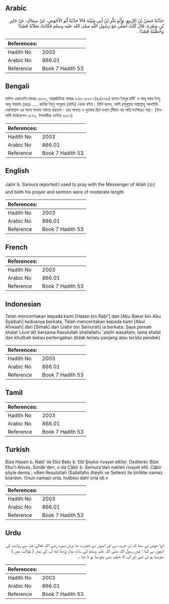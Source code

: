 ## Arabic


<div dir="rtl" lang="ar" style={{fontSize:'larger',backgroundColor:'#f8f9fa',padding:20}}>
حَدَّثَنَا حَسَنُ بْنُ الرَّبِيعِ، وَأَبُو بَكْرِ بْنُ أَبِي شَيْبَةَ قَالاَ حَدَّثَنَا أَبُو الأَحْوَصِ، عَنْ سِمَاكٍ، عَنْ جَابِرِ بْنِ سَمُرَةَ، قَالَ كُنْتُ أُصَلِّي مَعَ رَسُولِ اللَّهِ صلى الله عليه وسلم فَكَانَتْ صَلاَتُهُ قَصْدًا وَخُطْبَتُهُ قَصْدًا ‏.‏
</div>
<div style={{backgroundColor:'#f8f9fa',padding:20, marginBottom: 10}}><table> <thead> <tr> <th>References:</th> <th></th> </tr> </thead> <tbody><tr><td>Hadith No</td><td>2003</td></tr><tr><td>Arabic No</td><td>866.01</td></tr><tr><td>Reference</td><td>Book 7 Hadith 53</td></tr></tbody></table></div>

## Bengali


<div dir="ltr" lang="bn" style={{fontSize:'larger',backgroundColor:'#f8f9fa',padding:20}}>
হাদিস একাডেমি নাম্বারঃ ১৮৮৮, আন্তর্জাতিক নাম্বারঃ ৮৬৬ ১৮৮৮-(৪১/৮৬৬) হাসান ইবনুর রাবী’ ও আবূ বকর ইবনু আবূ শায়বাহ (রহঃ) ..... জাবির ইবনু সামুরাহ (রাযিঃ) থেকে বণিত। তিনি বলেন, আমি রসূলুল্লাহ সাল্লাল্লাহু আলাইহি ওয়াসাল্লাম এর সাথে সালাত আদায় করতাম। তার সালাত ও খুতবাহ ছিল মধ্যম (দীর্ঘও নয় অতি সংক্ষিপ্তও নয়)। (ইসলামী ফাউন্ডেশন ১৮৭৩, ইসলামীক সেন্টার ১৮৮০)
</div>
<div style={{backgroundColor:'#f8f9fa',padding:20, marginBottom: 10}}><table> <thead> <tr> <th>References:</th> <th></th> </tr> </thead> <tbody><tr><td>Hadith No</td><td>2003</td></tr><tr><td>Arabic No</td><td>866.01</td></tr><tr><td>Reference</td><td>Book 7 Hadith 53</td></tr></tbody></table></div>

## English


<div dir="ltr" lang="en" style={{fontSize:'larger',backgroundColor:'#f8f9fa',padding:20}}>
Jabir b. Samura reported:I used to pray with the Messenger of Allah (ﷺ) and both his prayer and sermon were of moderate length
</div>
<div style={{backgroundColor:'#f8f9fa',padding:20, marginBottom: 10}}><table> <thead> <tr> <th>References:</th> <th></th> </tr> </thead> <tbody><tr><td>Hadith No</td><td>2003</td></tr><tr><td>Arabic No</td><td>866.01</td></tr><tr><td>Reference</td><td>Book 7 Hadith 53</td></tr></tbody></table></div>

## French


<div dir="ltr" lang="fr" style={{fontSize:'larger',backgroundColor:'#f8f9fa',padding:20}}>

</div>
<div style={{backgroundColor:'#f8f9fa',padding:20, marginBottom: 10}}><table> <thead> <tr> <th>References:</th> <th></th> </tr> </thead> <tbody><tr><td>Hadith No</td><td>2003</td></tr><tr><td>Arabic No</td><td>866.01</td></tr><tr><td>Reference</td><td>Book 7 Hadith 53</td></tr></tbody></table></div>

## Indonesian


<div dir="ltr" lang="id" style={{fontSize:'larger',backgroundColor:'#f8f9fa',padding:20}}>
Telah menceritakan kepada kami [Hasan bin Rabi'] dan [Abu Bakar bin Abu Syaibah] keduanya berkata, Telah menceritakan kepada kami [Abul Ahwash] dari [Simak] dari [Jabir bin Samurah] ia berkata; Saya pernah shalat (Jum'at) bersama Rasulullah shallallahu 'alaihi wasallam, lama shalat dan khutbah beliau pertengahan (tidak terlalu panjang atau terlalu pendek)
</div>
<div style={{backgroundColor:'#f8f9fa',padding:20, marginBottom: 10}}><table> <thead> <tr> <th>References:</th> <th></th> </tr> </thead> <tbody><tr><td>Hadith No</td><td>2003</td></tr><tr><td>Arabic No</td><td>866.01</td></tr><tr><td>Reference</td><td>Book 7 Hadith 53</td></tr></tbody></table></div>

## Tamil


<div dir="ltr" lang="ta" style={{fontSize:'larger',backgroundColor:'#f8f9fa',padding:20}}>

</div>
<div style={{backgroundColor:'#f8f9fa',padding:20, marginBottom: 10}}><table> <thead> <tr> <th>References:</th> <th></th> </tr> </thead> <tbody><tr><td>Hadith No</td><td>2003</td></tr><tr><td>Arabic No</td><td>866.01</td></tr><tr><td>Reference</td><td>Book 7 Hadith 53</td></tr></tbody></table></div>

## Turkish


<div dir="ltr" lang="tr" style={{fontSize:'larger',backgroundColor:'#f8f9fa',padding:20}}>
Bize Hasen b. Rabî' ile Ebû Bekr b. Ebî Şeybe rivayet ettiler. Dedilerki: Bize Ebu'l-Ahvas, Simâk'den, o da Câbir b. Semura'dan naklen rivayet etti. Câbir şöyle demiş : «Ben Resulullah (Sallallahu Aleyhi ve Sellem) ile birlikte namaz kılardım. Onun namazı orta, hutbesi dahî orta idi.»
</div>
<div style={{backgroundColor:'#f8f9fa',padding:20, marginBottom: 10}}><table> <thead> <tr> <th>References:</th> <th></th> </tr> </thead> <tbody><tr><td>Hadith No</td><td>2003</td></tr><tr><td>Arabic No</td><td>866.01</td></tr><tr><td>Reference</td><td>Book 7 Hadith 53</td></tr></tbody></table></div>

## Urdu


<div dir="rtl" lang="ur" style={{fontSize:'larger',backgroundColor:'#f8f9fa',padding:20}}>
ابوا حوص نے سما ک بن حرب سے اور انھوں نے حضرت جا بربن سمرہ رضی اللہ تعالیٰ عنہ سے روایت کی انھوں نے کہا : میں رسول اللہ صلی اللہ علیہ وسلم کے ساتھ نماز پڑھتا تھا آپ کی نماز ( طوالت میں ) متوسط ہو تی تھی اور آپ کا خطبہ بھی متوسط ہو تا تھا ۔
</div>
<div style={{backgroundColor:'#f8f9fa',padding:20, marginBottom: 10}}><table> <thead> <tr> <th>References:</th> <th></th> </tr> </thead> <tbody><tr><td>Hadith No</td><td>2003</td></tr><tr><td>Arabic No</td><td>866.01</td></tr><tr><td>Reference</td><td>Book 7 Hadith 53</td></tr></tbody></table></div>
